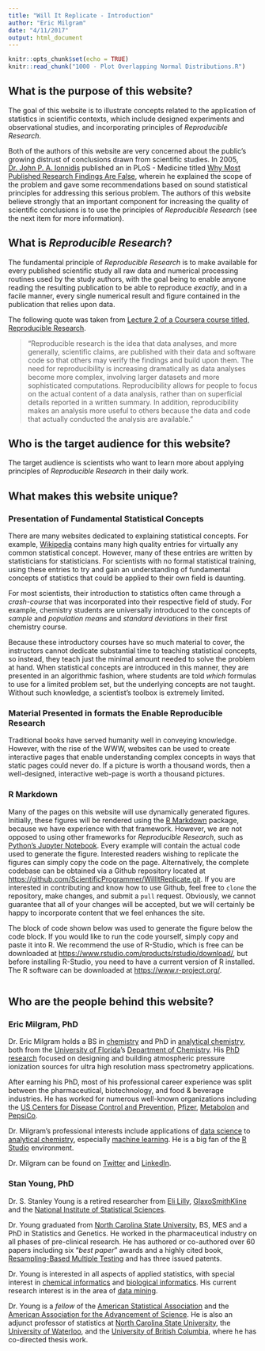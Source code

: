 ```yaml
---
title: "Will It Replicate - Introduction"
author: "Eric Milgram"
date: "4/11/2017"
output: html_document
---
```


```r
knitr::opts_chunk$set(echo = TRUE)
knitr::read_chunk("1000 - Plot Overlapping Normal Distributions.R")
```

## What is the purpose of this website?  
The goal of this website is to illustrate concepts related to the application of statistics in scientific contexts, which include designed experiments and observational studies, and incorporating principles of *Reproducible Research*.

Both of the authors of this website are very concerned about the public's growing distrust of conclusions drawn from scientific studies. In 2005, [Dr. John P. A. Ionnidis](https://en.wikipedia.org/wiki/John_Ioannidis) published an in PLoS - Medicine titled [Why Most Published Research Findings Are False](http://journals.plos.org/plosmedicine/article?id=10.1371/journal.pmed.0020124), wherein he explained the scope of the problem and gave some recommendations based on sound statistical principles for addressing this serious problem. The authors of this website believe strongly that an important component for increasing the quality of scientific conclusions is to use the principles of *Reproducible Research* (see the next item for more information).

##  What is *Reproducible Research*?
The fundamental principle of *Reproducible Research* is to make available for every published scientific study all raw data and numerical processing routines used by the study authors, with the goal being to enable anyone reading the resulting publication to be able to reproduce *exactly*, and in a facile manner, every single numerical result and figure contained in the publication that relies upon data.

The following quote was taken from [Lecture 2 of a Coursera course titled, Reproducible Research](https://www.coursera.org/learn/reproducible-research/lecture/FvOGB/what-is-reproducible-research-about).

> "Reproducible research is the idea that data analyses, and more generally, scientific claims, are published with their data and software code so that others may verify the findings and build upon them. The need for reproducibility is increasing dramatically as data analyses become more complex, involving larger datasets and more sophisticated computations. Reproducibility allows for people to focus on the actual content of a data analysis, rather than on superficial details reported in a written summary. In addition, reproducibility makes an analysis more useful to others because the data and code that actually conducted the analysis are available."

## Who is the target audience for this website?
The target audience is scientists who want to learn more about applying principles of *Reproducible Research* in their daily work. 

## What makes this website unique?  
### Presentation of Fundamental Statistical Concepts
There are many websites dedicated to explaining statistical concepts. For example, [Wikipedia](https://en.wikipedia.org/wiki/Statistics) contains many high quality entries for virtually any common statistical concept. However, many of these entries are written by statisticians for statisticians. For scientists with no formal statistical training, using these entries to try and gain an understanding of fundamental concepts of statistics that could be applied to their own field is daunting.  

For most scientists, their introduction to statistics often came through a *crash-course* that was incorporated into their respective field of study. For example, chemistry students are universally introduced to the concepts of *sample* and *population* *means* and *standard deviations* in their first chemistry course.

Because these introductory courses have so much material to cover, the instructors cannot dedicate substantial time to teaching statistical concepts, so instead, they teach just the minimal amount needed to solve the problem at hand. When statistical concepts are introduced in this manner, they are presented in an algorithmic fashion, where students are told *which* formulas to use for a limited problem set, but the underlying concepts are not taught. Without such knowledge, a scientist's toolbox is extremely limited.

### Material Presented in formats the Enable Reproducible Research
Traditional books have served humanity well in conveying knowledge. However, with the rise of the WWW, websites can be used to create interactive pages that enable understanding complex concepts in ways that static pages could never do. If a picture is worth a thousand words, then a well-designed, interactive web-page is worth a thousand pictures.

### R Markdown
Many of the pages on this website will use dynamically generated figures. Initially, these figures will be rendered using the [R Markdown](http://rmarkdown.rstudio.com/) package, because we have experience with that framework. However, we are not opposed to using other frameworks for *Reproducible Research*, such as [Python's Jupyter Notebook](http://jupyter.org/). Every example will contain the actual code used to generate the figure. Interested readers wishing to replicate the figures can simply copy the code on the page. Alternatively, the complete codebase can be obtained via a Github repository located at [https://github.com/ScientificProgrammer/WillItReplicate.git](https://github.com/ScientificProgrammer/WillItReplicate.git). If you are interested in contributing and know how to use Github, feel free to `clone` the repository, make changes, and submit a  `pull` request. Obviously, we cannot guarantee that all of your changes will be accepted, but we will certainly be happy to incorporate content that we feel enhances the site.

The block of code shown below was used to generate the figure below the code block. If you would like to run the code yourself, simply copy and paste it into R. We recommend the use of R-Studio, which is free can be downloaded at [https://www.rstudio.com/products/rstudio/download/](https://www.rstudio.com/products/rstudio/download/), but before installing R-Studio, you need to have a current version of R installed. The R software can be downloaded at [https://www.r-project.org/](https://www.r-project.org/).

```r
```


## Who are the people behind this website?

### Eric Milgram, PhD
Dr. Eric Milgram holds a BS in [chemistry](https://en.wikipedia.org/wiki/Chemistry) and PhD in [analytical chemistry](https://en.wikipedia.org/wiki/Analytical_chemistry), both from the [University of Florida](http://www.ufl.edu/)'s [Department of Chemistry](https://www.chem.ufl.edu/). His [PhD research](http://pubs.acs.org/doi/abs/10.1021/ac970126n) focused on designing and building atmospheric pressure ionization sources for ultra high resolution mass spectrometry applications.

After earning his PhD, most of his professional career experience was split between the pharmaceutical, biotechnology, and food &amp; beverage industries. He has worked for numerous well-known organizations including the [US Centers for Disease Control and Prevention](https://www.cdc.gov/), [Pfizer](http://www.pfizer.com/), [Metabolon](http://www.metabolon.com/) and [PepsiCo](http://www.pepsico.com/).

Dr. Milgram's professional interests include applications of [data science](https://en.wikipedia.org/wiki/Data_science) to [analytical chemistry](https://en.wikipedia.org/wiki/Analytical_chemistry), especially [machine learning](https://www.coursera.org/learn/machine-learning). He is a big fan of the [R Studio](https://www.rstudio.com/) environment.

Dr. Milgram can be found on [Twitter](https://twitter.com/EricMilgram) and [LinkedIn](https://www.linkedin.com/in/kmilgram/).

### Stan Young, PhD
Dr. S. Stanley Young is a retired researcher from [Eli Lilly](https://www.lilly.com/), [GlaxoSmithKline](http://www.gsk.com/) and the [National Institute of Statistical Sciences](https://www.niss.org/).

Dr. Young graduated from [North Carolina State University](https://www.ncsu.edu/), BS, MES and a PhD in Statistics and Genetics. He worked in the pharmaceutical industry on all phases of pre-clinical research. He has authored or co-authored over 60 papers including six "*best paper*" awards and a highly cited book, [Resampling-Based Multiple Testing](http://www.wiley.com/WileyCDA/WileyTitle/productCd-0471557617.html) and has three issued patents.

Dr. Young is interested in all aspects of applied statistics, with special interest in [chemical informatics](https://en.wikipedia.org/wiki/Cheminformatics) and [biological informatics](https://en.wikipedia.org/wiki/Bioinformatics). His current research interest is in the area of [data mining](https://en.wikipedia.org/wiki/Data_mining).

Dr. Young is a *fellow* of the [American Statistical Association](http://www.amstat.org/ASA/Your-Career/Awards/ASA-Fellows.aspx) and the [American Association for the Advancement of Science](https://www.aaas.org/elected-fellows). He is also an adjunct professor of statistics at [North Carolina State University](https://www.ncsu.edu/), the [University of Waterloo](https://uwaterloo.ca/), and the [University of British Columbia](https://www.ubc.ca/), where he has co-directed thesis work.